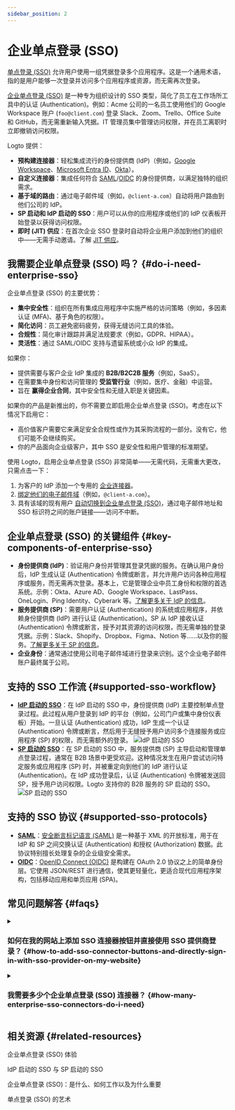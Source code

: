 ```yaml
---
sidebar_position: 2
---
```


# 企业单点登录 (SSO)

[单点登录 (SSO)](https://auth.wiki/single-sign-on) 允许用户使用一组凭据登录多个应用程序。这是一个通用术语，指的是用户能够一次登录并访问多个应用程序或资源，而无需再次登录。

[企业单点登录 (SSO)](https://auth-wiki.logto.io/enterprise-sso) 是一种专为组织设计的 SSO 类型，简化了员工在工作场所工具中的认证 (Authentication)。例如：Acme 公司的一名员工使用他们的 Google Workspace 账户 (`foo@client.com`) 登录 Slack、Zoom、Trello、Office Suite 和 GitHub，而无需重新输入凭据。IT 管理员集中管理访问权限，并在员工离职时立即撤销访问权限。

Logto 提供：

- **预构建连接器**：轻松集成流行的身份提供商 (IdP)（例如，[Google Workspace](/integrations/google-workspace)、[Microsoft Entra ID](/integrations/entra-id-saml)、[Okta](/integrations/okta)）。
- **自定义连接器**：集成任何符合 [SAML](/integrations/saml-sso)/[OIDC](/integrations/oidc-sso) 的身份提供商，以满足独特的组织需求。
- **基于域的路由**：通过电子邮件域（例如，`@client-a.com`）自动将用户路由到他们公司的 IdP。
- **SP 启动和 IdP 启动的 SSO**：用户可以从你的应用程序或他们的 IdP 仪表板开始登录以获得访问权限。
- **即时 (JIT) 供应**：在首次企业 SSO 登录时自动将企业用户添加到他们的组织中——无需手动邀请。了解 [JIT 供应](/organizations/just-in-time-provisioning#enterprise-sso-provisioning)。

## 我需要企业单点登录 (SSO) 吗？ \{#do-i-need-enterprise-sso}

企业单点登录 (SSO) 的主要优势：

- **集中安全性**：组织在所有集成应用程序中实施严格的访问策略（例如，多因素认证 (MFA)、基于角色的权限）。
- **简化访问**：员工避免密码疲劳，获得无缝访问工具的体验。
- **合规性**：简化审计跟踪并满足法规要求（例如，GDPR、HIPAA）。
- **灵活性**：通过 SAML/OIDC 支持与遗留系统或小众 IdP 的集成。

如果你：

- 提供需要与客户企业 IdP 集成的 **B2B/B2C2B 服务**（例如，SaaS）。
- 在需要集中身份和访问管理的 **受监管行业**（例如，医疗、金融）中运营。
- 旨在 **赢得企业合同**，其中安全性和无缝入职是关键因素。

如果你的产品是新推出的，你不需要立即启用企业单点登录 (SSO)。考虑在以下情况下启用它：

- 高价值客户需要它来满足安全合规性或作为其采购流程的一部分。没有它，他们可能不会继续购买。
- 你的产品面向企业级客户，其中 SSO 是安全性和用户管理的标准期望。

使用 Logto，启用企业单点登录 (SSO) 非常简单——无需代码，无需重大更改，只需点击一下：

1. 为客户的 IdP 添加一个专用的 [企业连接器](/connectors/enterprise-connectors)。
2. [绑定他们的电子邮件域](/end-user-flows/enterprise-sso/sp-initiated-sso#set-up-sp-initiated-sso)（例如，`@client-a.com`）。
3. 具有该域的现有用户 [自动切换到企业单点登录 (SSO)](/end-user-flows/enterprise-sso/enterprise-sso-identity#enterprise-sso-account-linking)，通过电子邮件地址和 SSO 标识符之间的账户链接——访问不中断。

## 企业单点登录 (SSO) 的关键组件 \{#key-components-of-enterprise-sso}

- **身份提供商 (IdP)**：验证用户身份并管理其登录凭据的服务。在确认用户身份后，IdP 生成认证 (Authentication) 令牌或断言，并允许用户访问各种应用程序或服务，而无需再次登录。基本上，它是管理企业中员工身份和权限的首选系统。示例：Okta、Azure AD、Google Workspace、LastPass、OneLogin、Ping Identity、Cyberark 等。[了解更多关于 IdP 的信息](https://auth.wiki/identity-provider)。
- **服务提供商 (SP)**：需要用户认证 (Authentication) 的系统或应用程序，并依赖身份提供商 (IdP) 进行认证 (Authentication)。SP 从 IdP 接收认证 (Authentication) 令牌或断言，授予对其资源的访问权限，而无需单独的登录凭据。示例：Slack、Shopify、Dropbox、Figma、Notion 等……以及你的服务。[了解更多关于 SP 的信息](https://auth.wiki/service-provider)。
- **企业身份**：通常通过使用公司电子邮件域进行登录来识别。这个企业电子邮件账户最终属于公司。

## 支持的 SSO 工作流 \{#supported-sso-workflow}

- [**IdP 启动的 SSO**](/end-user-flows/enterprise-sso/idp-initiated-sso)：在 IdP 启动的 SSO 中，身份提供商 (IdP) 主要控制单点登录过程。此过程从用户登录到 IdP 的平台（例如，公司门户或集中身份仪表板）开始。一旦认证 (Authentication) 成功，IdP 生成一个认证 (Authentication) 令牌或断言，然后用于无缝授予用户访问多个连接服务或应用程序 (SP) 的权限，而无需额外的登录。
  <img src="/img/assets/idp-initiated-sso.png" alt="IdP 启动的 SSO" />
- [**SP 启动的 SSO**](/end-user-flows/enterprise-sso/sp-initiated-sso)：在 SP 启动的 SSO 中，服务提供商 (SP) 主导启动和管理单点登录过程，通常在 B2B 场景中更受欢迎。这种情况发生在用户尝试访问特定服务或应用程序 (SP) 时，并被重定向到他们的 IdP 进行认证 (Authentication)。在 IdP 成功登录后，认证 (Authentication) 令牌被发送回 SP，授予用户访问权限。Logto 支持你的 B2B 服务的 SP 启动的 SSO。
  <img src="/img/assets/sp-initiated-sso.png" alt="SP 启动的 SSO" />

## 支持的 SSO 协议 \{#supported-sso-protocols}

- [**SAML**](/integrations/saml-sso)：[安全断言标记语言 (SAML)](https://auth.wiki/saml) 是一种基于 XML 的开放标准，用于在 IdP 和 SP 之间交换认证 (Authentication) 和授权 (Authorization) 数据。此协议特别擅长处理复杂的企业级安全需求。
- [**OIDC**](/integrations/oidc-sso)：[OpenID Connect (OIDC)](https://auth.wiki/openid-connect) 是构建在 OAuth 2.0 协议之上的简单身份层。它使用 JSON/REST 进行通信，使其更轻量化，更适合现代应用程序架构，包括移动应用和单页应用 (SPA)。

## 常见问题解答 \{#faqs}

<details>
  <summary>

### 如何在我的网站上添加 SSO 连接器按钮并直接使用 SSO 提供商登录？ \{#how-to-add-sso-connector-buttons-and-directly-sign-in-with-sso-provider-on-my-website}

</summary>

Logto 允许你在网站上添加社交登录按钮，并直接启动 SSO 登录过程，而无需显示默认的登录表单。查看我们的 [直接登录](/end-user-flows/authentication-parameters/direct-sign-in/) 指南以获取详细说明。

</details>

<details>
  <summary>

### 我需要多少个企业单点登录 (SSO) 连接器？ \{#how-many-enterprise-sso-connectors-do-i-need}

</summary>

每个客户需要一个独特的连接器，以确保隔离的配置、员工管理和权限控制。例如：

- **客户 A (Okta)：** 使用 Okta 的“企业连接器 A”用于 `@client-a.com`。
- **客户 B (Okta)：** 另一个使用 Okta 的“企业连接器 B”用于 `@client-b.com`。
- **客户 C (Azure AD)：** 使用 Microsoft Azure AD 的“企业连接器 C”用于 `@client-c.com`。

如果你需要多客户访问而无需每个客户的设置，考虑使用 [社交连接器](/connectors/social-connectors)（例如，Google、Facebook），因为它们不需要特定客户的 IdP 配置。

</details>

## 相关资源 \{#related-resources}

<Url href="https://www.youtube.com/watch?v=-mD8Sfab7sI&t=12s"> 企业单点登录 (SSO) 体验</Url>

<Url href="https://blog.logto.io/idp-vs-sp-initiated-sso">IdP 启动的 SSO 与 SP 启动的 SSO</Url>

<Url href="https://blog.logto.io/enterprise-sso">
  企业单点登录 (SSO)：是什么、如何工作以及为什么重要
</Url>

<Url href="https://blog.logto.io/single-sign-on">单点登录 (SSO) 的艺术</Url>
